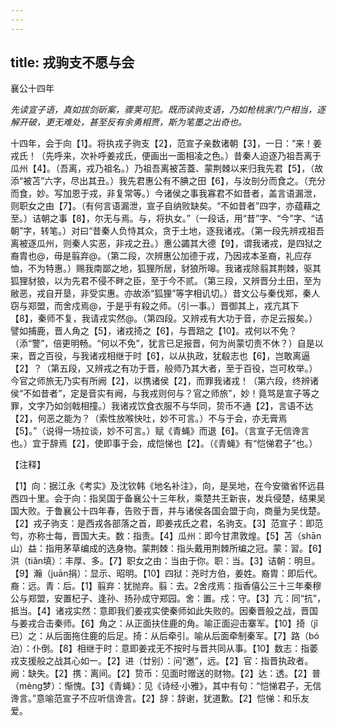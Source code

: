 ```yaml
---
---
---
```

title: 戎驹支不愿与会
---



襄公十四年

*先读宣子语，真如拔剑斫案，骤荚可犯。既而读驹支语，乃如枪桃家门户相当，逐解开破，更无难处，甚至反有余勇相贾，斯为笔墨之出奇也。*

十四年，会于向【1】。将执戎子驹支【2】，范宣子亲数诸朝【3】，一日：“来！姜戎氏！（先呼来，次补呼姜戎氏，便画出一面相凌之色。）昔秦人迫逐乃祖吾离于瓜州【4】。（吾离，戎乃祖名。）乃祖吾离被苫蓋、蒙荆棘以来归我先君【5】，（故添“被苫”六字，尽出其丑。）我先君惠公有不腆之田【6】，与汝剖分而食之。（充分而食，妙。写加恩于戎，非复常等。）今诸侯之事我寡君不如昔者，盖言语漏泄，则职女之由【7】。（有何言语漏泄，宣子自纳败缺矣。“不如昔者”四字，亦蕴藉之至。）诘朝之事【8】，尔无与焉。与，将执女。”（一段话，用“昔”字、“今”字、“诘朝”字，转笔。）对曰“昔秦人负恃其众，贪于土地，逐我诸戎。（第一段先辨戎祖吾离被逐瓜州，则秦人实恶，非戎之丑。）惠公蠲其大德【9】，谓我诸戎，是四狱之裔胄也@，毋是翦弃@。（第二段，次辨惠公加德于戎，乃因戎本圣裔，礼应存恤，不为特惠。）赐我南鄙之地，狐狸所居，豺狼所嗥。我诸戎除翦其荆棘，驱其狐狸豺狼，以为先君不侵不畔之臣，至于今不贰。（第三段，又辨晋分土田，至为敝恶，戎自开垦，非受实惠。亦故添“狐狸”等字相讥切。）昔文公与秦伐郑，秦人窃与郑盟，而舍戍焉@，于是乎有殺之师。（引一事。）晋御其上，戎亢其下【8】，秦师不复，我请戎实然@。（第四段。又辨戎有大功于音，亦足云报矣。）譬如捕鹿，晋人角之【5】，诸戎掎之【6】，与晋踣之【10】。戎何以不免？（添“警”，倍更明畅。“何以不免”，犹言已足报晋，何为尚蒙切责不休？）自是以来，晋之百役，与我诸戎相继于时【6】，以从执政，犹殽志也【6】，岂敢离逼【2】？（第五段，又辨戎之有功于晋，般师乃其大者，至于百役，岂可枚举。）今官之师旅无乃实有所阙【2】，以携诸侯【2】，而罪我诸戎！（第六段，终辨诸侯“不如昔者”，定是音实有阙，与我戎则何与？官之师旅”，妙！竟骂是宣子等之罪，文字乃如剑戟相撞。）我诸戎饮食衣服不与华同，贽币不通【2】，言语不达【2】，何恶之能为？（索性放喉快吐，妙不可言。）不与于会，亦无膏焉【5】。”（说得一场拉谈，妙不可言。）赋《青蝇》而退【6】。（言宣子无信谗言也。）宜于辞焉【2】，使即事于会，成恺悌也【2】。（《青蝇》有“恺悌君子”也。）

【注释】

【1】向：据江永《考实》及沈钦韩《地名补注》，向，是吴地，在今安徽省怀远县西四十里。会于向：指吴国于备襄公十三年秋，乘楚共王新丧，发兵侵楚，结果吴国大败。于鲁襄公十四年春，告败于晋，并与诸侯各国会盟于向，商量为吴伐楚。【2】戎子驹支：是西戎各部落之首，即姜戎氏之君，名驹支。【3】范宣子：即范匄，亦称士每，晋国大夫。数：指责。【4】瓜州：即今甘肃敦煌。【5】苫（shān山）益：指用茅草编成的选身物。蒙荆棘：指头戴用荆棘所编之冠。蒙：習。【6】洪（tiǎn填）：丰厚、多。【7】职女之由：当由于你。职：当。【3】诘朝：明旦。【9】瀚（juān捐）：显示、昭明。【10】四狱：尧时方伯，姜姓。裔胄：即后代。裔：远。青：后。【1】翦弃：犹抛弃。翦：去。2舍戌焉：指香僖公三十三年秦穆公与郑盟，安置杞子、逢孙、扬孙成守郑园。舍：置。戍：守。【3】亢：同“抗”，抵当。【4】诸戎实然：意即我们姜戎实使秦师如此失败的。因秦晋般之战，晋国与姜戎合击秦师。【6】角之：从正面扶住鹿的角。喻正面迎击寨军。【10】掎（jǐ已）之：从后面拖住鹿的后足。掎：从后牵引。喻从后面牵制秦军。【7】路（bó泊）：仆倒。【8】相继于时：意即姜戎无不按时与晋共同从事。【10】数志：指萎戎支援般之战其心如一。【2】进（廿别）：问“邀”，远。【2】官：指晋执政者。阙：缺失。【2】携：离间。【2】贽币：见面时赠送的财物。【2】达：透。【2】普（mèng梦）：惭愧。【3】《青蝇》：见《诗经·小雅》，其中有句：“恺悌君子，无信谗言。”意喻范宣子不应听信谗言。【2】辞：辞谢，犹道歉。【2】恺悌：和乐友爱。